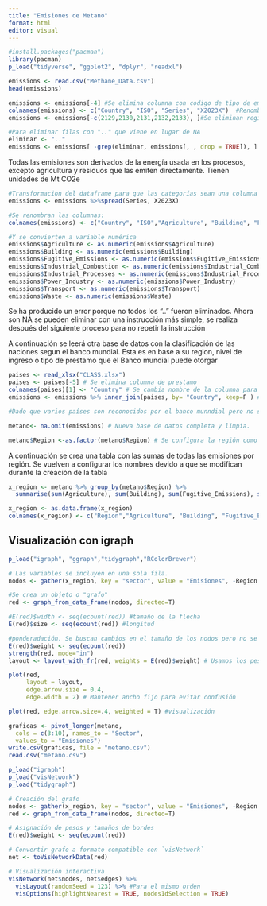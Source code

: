 ---
title: "Emisiones de Metano"
format: html
editor: visual
---

```{r}
#install.packages("pacman")
library(pacman)
p_load("tidyverse", "ggplot2", "dplyr", "readxl")
```

```{r Lectura de datos}
emissions <- read.csv("Methane_Data.csv") 
head(emissions)
```

```{r}
emissions <- emissions[-4] #Se elimina columna con codigo de tipo de emisiones
colnames(emissions) <- c("Country", "ISO", "Series", "X2023X")  #Renombramos columnas
emissions <- emissions[-c(2129,2130,2131,2132,2133), ]#Se eliminan registros vacíos o con metadata

#Para eliminar filas con ".." que viene en lugar de NA
eliminar <- ".."
emissions <- emissions[ -grep(eliminar, emissions[, , drop = TRUE]), ]
```

Todas las emisiones son derivados de la energía usada en los procesos, excepto agricultura y residuos que las emiten directamente. Tienen unidades de Mt CO2e

```{r}
#Transformacion del dataframe para que las categorías sean una columna cada una
emissions <- emissions %>%spread(Series, X2023X)

```

```{r}
#Se renombran las columnas:
colnames(emissions) <- c("Country", "ISO","Agriculture", "Building", "Fugitive_Emissions", "Industrial_Combustion", "Industrial_Processes", "Power_Industry", "Transport", "Waste" ) #Se renombran columnas

#Y se convierten a variable numérica
emissions$Agriculture <- as.numeric(emissions$Agriculture)
emissions$Building <- as.numeric(emissions$Building)
emissions$Fugitive_Emissions <- as.numeric(emissions$Fugitive_Emissions)
emissions$Industrial_Combustion <- as.numeric(emissions$Industrial_Combustion)
emissions$Industrial_Processes <- as.numeric(emissions$Industrial_Processes)
emissions$Power_Industry <- as.numeric(emissions$Power_Industry)
emissions$Transport <- as.numeric(emissions$Transport)
emissions$Waste <- as.numeric(emissions$Waste)

```

Se ha producido un error porque no todos los ".." fueron eliminados. Ahora son NA se pueden eliminar con una instrucción más simple, se realiza después del siguiente proceso para no repetir la instrucción

A continuación se leerá otra base de datos con la clasificación de las naciones segun el banco mundial. Esta es en base a su region, nivel de ingreso o tipo de prestamo que el Banco mundial puede otorgar

```{r}
paises <- read_xlsx("CLASS.xlsx") 
paises <- paises[-5] # Se elimina columna de prestamo 
colnames(paises)[1] <- "Country" # Se cambia nombre de la columna para que coincida en ambas bases de datos
emissions <- emissions %>% inner_join(paises, by= "Country", keep=F ) #Se unen las bases de datos

#Dado que varios países son reconocidos por el banco munndial pero no se encuentran en la base de datos de las emisiones, tienen la mayoría de columnas vacías

metano<- na.omit(emissions) # Nueva base de datos completa y limpia.
```

```{r}
metano$Region <-as.factor(metano$Region) # Se configura la región como un factor (variable categórica)
```

A continuación se crea una tabla con las sumas de todas las emisiones por región. Se vuelven a configurar los nombres devido a que se modifican durante la creación de la tabla

```{r}
x_region <- metano %>% group_by(metano$Region) %>% 
  summarise(sum(Agriculture), sum(Building), sum(Fugitive_Emissions), sum(Industrial_Combustion), sum(Industrial_Processes), sum(Power_Industry), sum(Transport), sum(Waste))

x_region <- as.data.frame(x_region)
colnames(x_region) <- c("Region","Agriculture", "Building", "Fugitive_Emissions", "Industrial_Combustion", "Industrial_Processes", "Power_Industry", "Transport", "Waste" )

```

## Visualización con igraph

```{r}
p_load("igraph", "ggraph","tidygraph","RColorBrewer")

# Las variables se incluyen en una sola fila. 
nodos <- gather(x_region, key = "sector", value = "Emisiones", -Region ) 

#Se crea un objeto o "grafo"
red <- graph_from_data_frame(nodos, directed=T)

#E(red)$width <- seq(ecount(red)) #tamaño de la flecha
E(red)$size <- seq(ecount(red)) #longitud 

#ponderadación. Se buscan cambios en el tamaño de los nodos pero no se logra
E(red)$weight <- seq(ecount(red))
strength(red, mode="in")
layout <- layout_with_fr(red, weights = E(red)$weight) # Usamos los pesos en el layout

plot(red, 
     layout = layout, 
     edge.arrow.size = 0.4, 
     edge.width = 2) # Mantener ancho fijo para evitar confusión

plot(red, edge.arrow.size=.4, weighted = T) #visualización
```

```{r}
graficas <- pivot_longer(metano,
  cols = c(3:10), names_to = "Sector",
  values_to = "Emisiones")
write.csv(graficas, file = "metano.csv")
read.csv("metano.csv")
```

```{r}
p_load("igraph")
p_load("visNetwork")
p_load("tidygraph")

# Creación del grafo
nodos <- gather(x_region, key = "sector", value = "Emisiones", -Region ) 
red <- graph_from_data_frame(nodos, directed=T)

# Asignación de pesos y tamaños de bordes
E(red)$weight <- seq(ecount(red)) 

# Convertir grafo a formato compatible con `visNetwork`
net <- toVisNetworkData(red)

# Visualización interactiva
visNetwork(net$nodes, net$edges) %>%
  visLayout(randomSeed = 123) %>% #Para el mismo orden
  visOptions(highlightNearest = TRUE, nodesIdSelection = TRUE)
```
